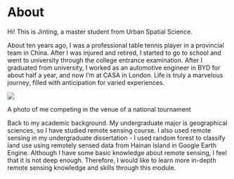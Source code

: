 # About {.unnumbered}

Hi! This is Jinting, a master student from Urban Spatial Science.

About ten years ago, I was a professional table tennis player in a provincial team in China. After I was injured and retired, I started to go to school and went to university through the college entrance examination. After I graduated from university, I worked as an automotive engineer in BYD for about half a year, and now I'm at CASA in London. Life is truly a marvelous journey, filled with anticipation for varied experiences.

![](images/me.jpg){fig-align="center"}

A photo of me competing in the venue of a national tournament

Back to my academic background. My undergraduate major is geographical sciences, so I have studied remote sensing course. I also used remote sensing in my undergraduate dissertation - I used random forest to classify land use using remotely sensed data from Hainan Island in Google Earth Engine. Although I have some basic knowledge about remote sensing, I feel that it is not deep enough. Therefore, I would like to learn more in-depth remote sensing knowledge and skills through this module.
